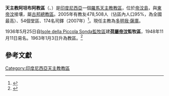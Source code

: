 {{Infobox Roman Catholic diocese
|Roman Catholic Diocese of = 天主教阿坦布阿教區
|Latin name of diocese = Dioecesis Atambuensis
|image = 
|caption = 
|location = [[印度尼西亞|印度尼西亞]]
|territory = 
|population = 478,508
|rite = 拉丁禮
|主保 = 
|province = 
|established = 1936年
|cathedral = 聖母無原罪座堂<ref name="welcome">{{cite news
 |publisher = [[天主教亞洲通訊社|天主教亞洲通訊社]]
 |date      = 2000年4月26日
 |title     = ATAMBUA VICAR GENERAL APPOINTED BISHOP OF DENPASAR DIOCESE
 |url       = http://www.ucanews.com/2000/04/26/atambua-vicar-general-appointed-bishop-of-denpasar-diocese/?key=larantuka+cathedral
}}{{Dead link|date=2018年10月 |bot=InternetArchiveBot |fix-attempted=yes }}</ref>
|副主教座堂 =
|leadership = 主教
|website = 
|教宗 = 
|metropolitan = 
|ordinary = 多明我·薩庫
|coadjutor bishop = 
}}
'''天主教阿坦布阿教區'''（{{lang-la|Dioecesis Atambuensis}}、{{lang-id|Keuskupan Sufragan Atambua}}）是[[印度尼西亞|印度尼西亞]]一個[[羅馬天主教|羅馬天主教]][[教區|教區]]，位於[[帝汶島|帝汶島]]，與[[東帝汶|東帝汶]]接壤，屬[[天主教古邦總教區|古邦總教區]]。2005年有教友478,508人（佔區內人口95%，為全國最高）、54個堂區、174名司鐸（2007年）<ref name="bishop">{{cite news
 |publisher = 天主教亞洲通訊社
 |date      = 2007年11月9日
 |title     = 東部主教忠告新神父視鐸職為終身奉獻
 |url       = http://www.ucanews.com/trad/2007/11/09/69131/
}}{{Dead link|date=2018年10月 |bot=InternetArchiveBot |fix-attempted=yes }}</ref>。現任主教為[[多明我·薩庫|多明我·薩庫]]。

1936年5月25日自[[天主教英德總教區|Isole della Piccola Sonda監牧區]]建'''[[荷屬帝汶|荷屬帝汶]]監牧區'''，1948年11月11日易名。1963年1月3日升為教區。<ref>{{cite journal
|journal=[[宗座公報|宗座公報]]
|publisher=梵蒂岡出版社
|date=1961年
|volume=53
|title=''Quod Christus''
|page=244
|url=http://www.vatican.va/archive/aas/documents/AAS-53-1961-ocr.pdf
|access-date=2015-08-06
|archive-date=2020-07-11
|archive-url=https://web.archive.org/web/20200711174710/http://www.vatican.va/archive/aas/documents/AAS-53-1961-ocr.pdf
|dead-url=no
}}</ref>

==參考文獻==
{{Reflist}}

{{印度尼西亞天主教教區}}

[[Category:印度尼西亞天主教教區|Category:印度尼西亞天主教教區]]

{{RC-diocese-stub}}